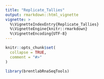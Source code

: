 ```yaml
---
title: "Replicate_Tallies"
output: rmarkdown::html_vignette
vignette: >
  %\VignetteIndexEntry{Replicate_Tallies}
  %\VignetteEngine{knitr::rmarkdown}
  %\VignetteEncoding{UTF-8}
---
```


```r
knitr::opts_chunk$set(
  collapse = TRUE,
  comment = "#>"
)
```

```r
library(brentlabRnaSeqTools)
```

